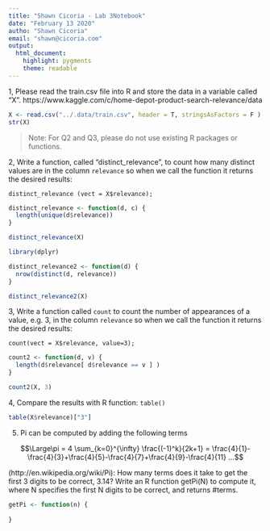 ```yaml
---
title: "Shawn Cicoria - Lab 3Notebook"
date: "February 13 2020"
autho: "Shawn Cicoria"
email: "shawn@cicoria.com"
output: 
  html_document: 
    highlight: pygments
    theme: readable
---
```




1, Please read the train.csv file into R and store the data in a variable called “X”.
https://www.kaggle.com/c/home-depot-product-search-relevance/data

```r
X <- read.csv("../.data/train.csv", header = T, stringsAsFactors = F )
str(X)

```

>Note: For Q2 and Q3, please do not use existing R packages or functions.

2, Write a function, called “distinct_relevance”, to count how many distinct values are in the
column `relevance` so when we call the function it returns the desired results:
```
distinct_relevance (vect = X$relevance);
```

```r
distinct_relevance <- function(d, c) {
  length(unique(d$relevance))
}

distinct_relevance(X)

```

```r
library(dplyr)

distinct_relevance2 <- function(d) {
  nrow(distinct(d, relevance))
}

distinct_relevance2(X)
```



3, Write a function called `count` to count the number of appearances of a value, e.g. 3, in
the column `relevance` so when we call the function it returns the desired results:
```
count(vect = X$relevance, value=3);
```

```r

count2 <- function(d, v) {
  length(d$relevance[ d$relevance == v ] )
}

count2(X, 3)
```


4, Compare the results with R function: `table()`

```r
table(X$relevance)["3"]
```


5. Pi can be computed by adding the following terms

$$\Large\pi = 4 \sum_{k=0}^{\infty} \frac{(-1)^k}{2k+1} = \frac{4}{1}-\frac{4}{3}+\frac{4}{5}-\frac{4}{7}+\frac{4}{9}-\frac{4}{11} ...$$


(http://en.wikipedia.org/wiki/Pi):
How many terms does it take to get the first 3 digits to be correct, 3.14? Write an R function
getPi(N) to compute it, where N specifies the first N digits to be correct, and returns #terms.

```r
getPi <- function(n) {
    
}

```


